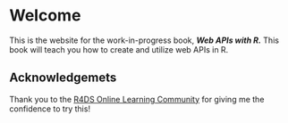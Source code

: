 # Welcome {.unnumbered}

<!--# This file is an intro to the *website.* intro.qmd is an intro to the *book.* -->

This is the website for the work-in-progress book, ***Web APIs with R.*** This book will teach you how to create and utilize web APIs in R.

## Acknowledgemets {.unnumbered}

Thank you to the [R4DS Online Learning Community](https://r4ds.io/join) for giving me the confidence to try this!
